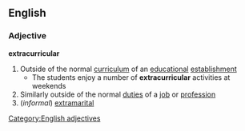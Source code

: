 ==English==
===Adjective===
'''extracurricular'''
#Outside of the normal [[curriculum]] of an [[educational]] [[establishment]]
#* The students enjoy a number of '''extracurricular''' activities at weekends
#Similarly outside of the normal [[duties]] of a [[job]] or [[profession]]
#(''informal'') [[extramarital]]
[[Category:English adjectives]]